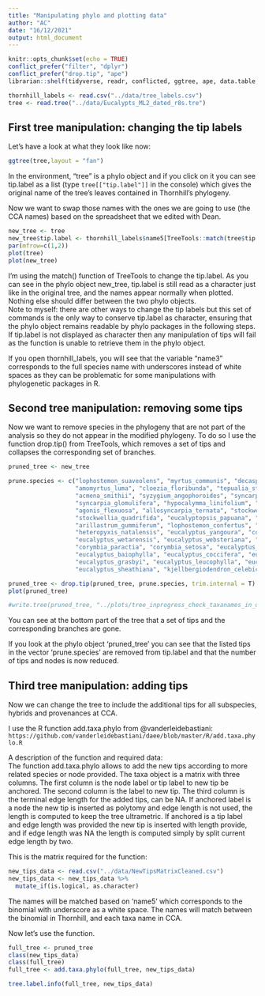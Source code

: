 ```yaml
---
title: "Manipulating phylo and plotting data"
author: "AC"
date: "16/12/2021"
output: html_document
---
```


```r
knitr::opts_chunk$set(echo = TRUE)
conflict_prefer("filter", "dplyr")
conflict_prefer("drop.tip", "ape")
librarian::shelf(tidyverse, readr, conflicted, ggtree, ape, data.table, phytools, TreeTools, tidytree, treeio, daee, DesiQuintans/desiderata)

```

```r
thornhill_labels <- read.csv("../data/tree_labels.csv")
tree <- read.tree("../data/Eucalypts_ML2_dated_r8s.tre")
```


## First tree manipulation: changing the tip labels

Let's have a look at what they look like now:
```r
ggtree(tree,layout = "fan")
```

In the environment, "tree" is a phylo object and if you click on it you can see tip.label as a list (type `tree[["tip.label"]]` in the console) which gives the original name of the tree's leaves contained in Thornhill's phylogeny.  

Now we want to swap those names with the ones we are going to use (the CCA names) based on the spreadsheet that we edited with Dean.  

```r
new_tree <- tree
new_tree$tip.label <- thornhill_labels$name5[TreeTools::match(tree$tip.label, thornhill_labels$original)]
par(mfrow=c(1,2))
plot(tree)
plot(new_tree)
```
I'm using the match() function of TreeTools to change the tip.label. As you can see in the phylo object new_tree, tip.label is still read as a character just like in the original tree, and the names appear normally when plotted. Nothing else should differ between the two phylo objects.  
Note to myself: there are other ways to change the tip labels but this set of commands is the only way to conserve tip.label as character, ensuring that the phylo object remains readable by phylo packages in the following steps. If tip.label is not displayed as character then any manipulation of tips will fail as the function is unable to retrieve them in the phylo object.  

If you open thornhill_labels, you will see that the variable "name3" corresponds to the full species name with underscores instead of white spaces as they can be problematic for some manipulations with phylogenetic packages in R.  

## Second tree manipulation: removing some tips

Now we want to remove species in the phylogeny that are not part of the analysis so they do not appear in the modified phylogeny. To do so I use the function drop.tip() from TreeTools, which removes a set of tips and collapses the corresponding set of branches.

```r
pruned_tree <- new_tree

prune.species <- c("lophostemon_suaveolens", "myrtus_communis", "decaspermum_humile",
                   "amomyrtus_luma", "cloezia_floribunda", "tepualia_stipularis",
                   "acmena_smithii", "syzygium_angophoroides", "syncarpia_hillii",
                   "syncarpia_glomulifera", "hypocalymma_linifolium", "kunzea_ericoides",
                   "agonis_flexuosa", "allosyncarpia_ternata", "stockwellia_quadrifida",
                   "stockwellia_quadrifida", "eucalyptopsis_papuana", "eucalyptopsis_alauda",
                   "arillastrum_gummiferum", "lophostemon_confertus", "kjellbergiodendron_celebicum",
                   "heteropyxis_natalensis", "eucalyptus_yangoura", "corymbia_novoguinensis",
                   "eucalyptus_wetarensis", "eucalyptus_websteriana", "eucalyptus_urophylla",
                   "corymbia_paractia", "corymbia_setosa", "eucalyptus_arachnaeae",
                   "eucalyptus_baiophylla", "eucalyptus_coccifera", "eucalyptus_glomericassis",
                   "eucalyptus_grasbyi", "eucalyptus_leucophylla", "eucalyptus_stockeri",
                   "eucalyptus_sheathiana", "kjellbergiodendron_celebicum", "lophostemon_confertus")

pruned_tree <- drop.tip(pruned_tree, prune.species, trim.internal = T)
plot(pruned_tree)

#write.tree(pruned_tree, "../plots/tree_inprogress_check_taxanames_in_double.tre")
```

You can see at the bottom part of the tree that a set of tips and the corresponding branches are gone.  

If you look at the phylo object 'pruned_tree' you can see that the listed tips in the vector 'prune.species' are removed from tip.label and that the number of tips and nodes is now reduced.  

## Third tree manipulation: adding tips

Now we can change the tree to include the additional tips for all subspecies, hybrids and provenances at CCA.

I use the R function add.taxa.phylo from @vanderleidebastiani:
    `https://github.com/vanderleidebastiani/daee/blob/master/R/add.taxa.phylo.R`
    
A description of the function and required data:  
The function add.taxa.phylo allows to add the new tips according to more related species or node provided. The taxa object is a matrix with three columns. The first column is the node label or tip label to new tip be anchored. The second column is the label to new tip. The third column is the terminal edge length for the added tips, can be NA. If anchored label is a node the new tip is inserted as polytomy and edge length is not used, the length is computed to keep the tree ultrametric. If anchored is a tip label and edge length was provided the new tip is inserted with length provide, and if edge length was NA the length is computed simply by split current edge length by two.

This is the matrix required for the function:

```r
new_tips_data <- read.csv("../data/NewTipsMatrixCleaned.csv")
new_tips_data <- new_tips_data %>%
  mutate_if(is.logical, as.character)
```

The names will be matched based on 'name5' which corresponds to the binomial with underscore as a white space.
The names will match between the binomial in Thornhill, and each taxa name in CCA.

Now let's use the function.

```r
full_tree <- pruned_tree
class(new_tips_data)
class(full_tree)
full_tree <- add.taxa.phylo(full_tree, new_tips_data)

tree.label.info(full_tree, new_tips_data)
```

